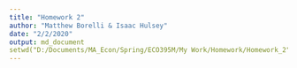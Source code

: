 ```yaml
---
title: "Homework 2"
author: "Matthew Borelli & Isaac Hulsey"
date: "2/2/2020"
output: md_document
setwd("D:/Documents/MA_Econ/Spring/ECO395M/My Work/Homework/Homework_2")
---
```


